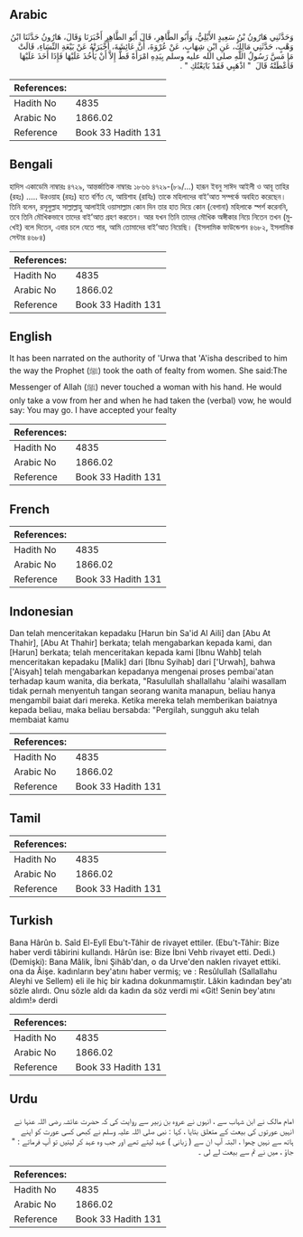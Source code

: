 ## Arabic


<div dir="rtl" lang="ar" style={{fontSize:'larger',backgroundColor:'#f8f9fa',padding:20}}>
وَحَدَّثَنِي هَارُونُ بْنُ سَعِيدٍ الأَيْلِيُّ، وَأَبُو الطَّاهِرِ، قَالَ أَبُو الطَّاهِرِ أَخْبَرَنَا وَقَالَ، هَارُونُ حَدَّثَنَا ابْنُ وَهْبٍ، حَدَّثَنِي مَالِكٌ، عَنِ ابْنِ شِهَابٍ، عَنْ عُرْوَةَ، أَنَّ عَائِشَةَ، أَخْبَرَتْهُ عَنْ بَيْعَةِ النِّسَاءِ، قَالَتْ مَا مَسَّ رَسُولُ اللَّهِ صلى الله عليه وسلم بِيَدِهِ امْرَأَةً قَطُّ إِلاَّ أَنْ يَأْخُذَ عَلَيْهَا فَإِذَا أَخَذَ عَلَيْهَا فَأَعْطَتْهُ قَالَ ‏ "‏ اذْهَبِي فَقَدْ بَايَعْتُكِ ‏"‏ ‏.‏
</div>
<div style={{backgroundColor:'#f8f9fa',padding:20, marginBottom: 10}}><table> <thead> <tr> <th>References:</th> <th></th> </tr> </thead> <tbody><tr><td>Hadith No</td><td>4835</td></tr><tr><td>Arabic No</td><td>1866.02</td></tr><tr><td>Reference</td><td>Book 33 Hadith 131</td></tr></tbody></table></div>

## Bengali


<div dir="ltr" lang="bn" style={{fontSize:'larger',backgroundColor:'#f8f9fa',padding:20}}>
হাদিস একাডেমি নাম্বারঃ ৪৭২৯, আন্তর্জাতিক নাম্বারঃ ১৮৬৬ ৪৭২৯-(৮৯/...) হারূন ইবনু সাঈদ আইলী ও আবূ তাহির (রহঃ) ..... উরওয়াহ (রহঃ) হতে বর্ণিত যে, আয়িশাহ (রাযিঃ) তাকে মহিলাদের বাই’আত সম্পর্কে অবহিত করেছেন। তিনি বলেন, রসূলুল্লাহ সাল্লাল্লাহু আলাইহি ওয়াসাল্লাম কোন দিন তার হাত দিয়ে কোন (বেগানা) মহিলাকে স্পর্শ করেননি, তবে তিনি মৌখিকভাবে তাদের বাই’আত গ্রহণ করতেন। আর যখন তিনি তাদের মৌখিক অঙ্গীকার নিয়ে নিতেন তখন (মুখেই) বলে দিতেন, এবার চলে যেতে পার, আমি তোমাদের বাই’আত নিয়েছি। (ইসলামিক ফাউন্ডেশন ৪৬৮২, ইসলামিক সেন্টার ৪৬৮৪)
</div>
<div style={{backgroundColor:'#f8f9fa',padding:20, marginBottom: 10}}><table> <thead> <tr> <th>References:</th> <th></th> </tr> </thead> <tbody><tr><td>Hadith No</td><td>4835</td></tr><tr><td>Arabic No</td><td>1866.02</td></tr><tr><td>Reference</td><td>Book 33 Hadith 131</td></tr></tbody></table></div>

## English


<div dir="ltr" lang="en" style={{fontSize:'larger',backgroundColor:'#f8f9fa',padding:20}}>
It has been narrated on the authority of 'Urwa that 'A'isha described to him the way the Prophet (ﷺ) took the oath of fealty from women. She said:The Messenger of Allah (ﷺ) never touched a woman with his hand. He would only take a vow from her and when he had taken the (verbal) vow, he would say: You may go. I have accepted your fealty
</div>
<div style={{backgroundColor:'#f8f9fa',padding:20, marginBottom: 10}}><table> <thead> <tr> <th>References:</th> <th></th> </tr> </thead> <tbody><tr><td>Hadith No</td><td>4835</td></tr><tr><td>Arabic No</td><td>1866.02</td></tr><tr><td>Reference</td><td>Book 33 Hadith 131</td></tr></tbody></table></div>

## French


<div dir="ltr" lang="fr" style={{fontSize:'larger',backgroundColor:'#f8f9fa',padding:20}}>

</div>
<div style={{backgroundColor:'#f8f9fa',padding:20, marginBottom: 10}}><table> <thead> <tr> <th>References:</th> <th></th> </tr> </thead> <tbody><tr><td>Hadith No</td><td>4835</td></tr><tr><td>Arabic No</td><td>1866.02</td></tr><tr><td>Reference</td><td>Book 33 Hadith 131</td></tr></tbody></table></div>

## Indonesian


<div dir="ltr" lang="id" style={{fontSize:'larger',backgroundColor:'#f8f9fa',padding:20}}>
Dan telah menceritakan kepadaku [Harun bin Sa'id Al Aili] dan [Abu At Thahir], [Abu At Thahir] berkata; telah mengabarkan kepada kami, dan [Harun] berkata; telah menceritakan kepada kami [Ibnu Wahb] telah menceritakan kepadaku [Malik] dari [Ibnu Syihab] dari ['Urwah], bahwa ['Aisyah] telah mengabarkan kepadanya mengenai proses pembai'atan terhadap kaum wanita, dia berkata, "Rasulullah shallallahu 'alaihi wasallam tidak pernah menyentuh tangan seorang wanita manapun, beliau hanya mengambil baiat dari mereka. Ketika mereka telah memberikan baiatnya kepada beliau, maka beliau bersabda: "Pergilah, sungguh aku telah membaiat kamu
</div>
<div style={{backgroundColor:'#f8f9fa',padding:20, marginBottom: 10}}><table> <thead> <tr> <th>References:</th> <th></th> </tr> </thead> <tbody><tr><td>Hadith No</td><td>4835</td></tr><tr><td>Arabic No</td><td>1866.02</td></tr><tr><td>Reference</td><td>Book 33 Hadith 131</td></tr></tbody></table></div>

## Tamil


<div dir="ltr" lang="ta" style={{fontSize:'larger',backgroundColor:'#f8f9fa',padding:20}}>

</div>
<div style={{backgroundColor:'#f8f9fa',padding:20, marginBottom: 10}}><table> <thead> <tr> <th>References:</th> <th></th> </tr> </thead> <tbody><tr><td>Hadith No</td><td>4835</td></tr><tr><td>Arabic No</td><td>1866.02</td></tr><tr><td>Reference</td><td>Book 33 Hadith 131</td></tr></tbody></table></div>

## Turkish


<div dir="ltr" lang="tr" style={{fontSize:'larger',backgroundColor:'#f8f9fa',padding:20}}>
Bana Hârûn b. Saîd El-Eylî Ebu't-Tâhir de rivayet ettiler. (Ebu't-Tâhir: Bize haber verdi tâbirini kullandı. Hârûn ise: Bize İbni Vehb rivayet etti. Dedi.) (Demişki): Bana Mâlik, İbni Şihâb'dan, o da Urve'den naklen rivayet ettiki. ona da Âişe. kadınların bey'atını haber vermiş; ve : Resûlullah (Sallallahu Aleyhi ve Sellem) eli ile hiç bir kadına dokunmamıştir. Lâkin kadından bey'atı sözle alırdı. Onu sözle aldı da kadın da söz verdi mi «Git! Senin bey'atını aldım!» derdi
</div>
<div style={{backgroundColor:'#f8f9fa',padding:20, marginBottom: 10}}><table> <thead> <tr> <th>References:</th> <th></th> </tr> </thead> <tbody><tr><td>Hadith No</td><td>4835</td></tr><tr><td>Arabic No</td><td>1866.02</td></tr><tr><td>Reference</td><td>Book 33 Hadith 131</td></tr></tbody></table></div>

## Urdu


<div dir="rtl" lang="ur" style={{fontSize:'larger',backgroundColor:'#f8f9fa',padding:20}}>
امام مالک نے ابن شہاب سے ، انہوں نے عروہ بن زبیر سے روایت کی کہ حضرت عائشہ رضی اللہ عنہا نے انہیں عورتوں کی بیعت کے متعلق بتایا ، کہا : نبی صلی اللہ علیہ وسلم نے کبھی کسی عورت کو اپنے ہاتھ سے نہیں چھوا ، البتہ آپ ان سے ( زبانی ) عہد لیتے تھے اور جب وہ عہد کر لیتیں تو آپ فرماتے : " جاؤ ، میں نے تم سے بیعت لے لی ۔
</div>
<div style={{backgroundColor:'#f8f9fa',padding:20, marginBottom: 10}}><table> <thead> <tr> <th>References:</th> <th></th> </tr> </thead> <tbody><tr><td>Hadith No</td><td>4835</td></tr><tr><td>Arabic No</td><td>1866.02</td></tr><tr><td>Reference</td><td>Book 33 Hadith 131</td></tr></tbody></table></div>